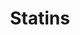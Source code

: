 ---
title: Statins
aka:
  - HMG-CoA reductase inhibitors
family_members:
  - Atorvastatin
  - Simvastatin
  - Rosuvastatin
  - Pravastatin
  - Lovastatin
  - Fluvastatin
  - Pitavastatin
duration_chart_title: Oral Duration of Atorvastatin
duration_chart:
  total: 20–30h
  onset: 1–2h
  coming_up: 2–6h
  plateau: 6–24h
  coming_down: 4–6h
positive_effects: lowered LDL cholesterol, reduced cardiovascular risk, improved endothelial function, mild anti-inflammatory effects
negative_effects: myopathy, fatigue, liver enzyme elevation, sleep disturbances, cognitive fog, mood
neutral_effects: little to no perceptual change
image_location: /src/assets/Images/Statins/Generic statins (structural formula)-2.png
dosage_table:
  title: Oral Dosage of Atorvastatin
  threshold: 5 mg
  light: 10–20 mg
  common: 20–40 mg
  strong: 40–60 mg
  heavy: 80+ mg
--- 